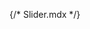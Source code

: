 {/* Slider.mdx */}
 
 


<Title  /> 

<Subtitle />

## Basic Slider

<Canvas of={SliderStories.Primary} withToolbar layout='centered'/>

## Range Slider

The slider can be used to set the start and end of a range by supplying an array of values to the value prop.

<Canvas of={SliderStories.RangeSlider} withToolbar layout='centered'/>

## Customization

The slider can be customized using the `componentsProps` prop.

If you want to replace the components used for each slot inside the Slider, you can use the `components` prop.

<Canvas of={SliderStories.UsingComponentProps} withToolbar layout='centered'/>

## Uncontrolled Slider

The slider can be used as an uncontrolled component by supplying a defaultValue prop.

<Canvas of={SliderStories.UnControlledSlider} withToolbar layout='centered'/>

## Labels Tooltip

The slider can be used to show the value of the slider as a tooltip.

Supports three modes:

- `auto`: The tooltip is shown when the slider is hovered or focused.
- `on`: The tooltip is always shown.
- `off`: The tooltip is never shown.

<Canvas of={SliderStories.LabelsTooltip} withToolbar layout='centered'/>

## API

<ArgTypes sort='alpha' />

<ForwardRefNote />